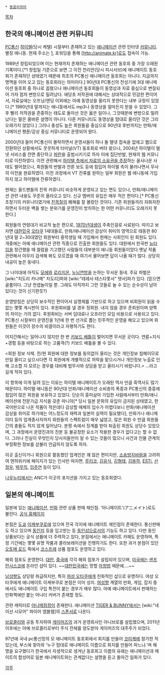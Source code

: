  * [[동음이의어]]

[[목차]]
== 한국의 애니메이션 관련 커뮤니티 ==
[[PC통신]] [[하이텔]](당시 케텔) 시절부터 존재하고 있는 [[애니메이션]] 관련 인터넷 [[커뮤니티]]. 별칭 애니동. 현재 주소는 [http://cafeanimate.net], 포워딩을 통해 [http://animate.kr]로도 접속이 가능.

1989년 창립되었으며 이는 현재까지 존재하는 애니메이션 관련 동호회 중 가장 오래된 기록이다.[*1 창립일 기준으로 보면 그 이전 천리안(당시 피시서브)에 애니메이트 동호회가 존재하던 상태였기 때문에 최초의 PC통신 애니메이션 동호회는 아니다. 지금까지 명맥을 이어 오고 있는 동호회라는 의미이다.]  90년대 PC통신의 전성기에 3대 애니메이션 동호회 중 하나로 꼽혔으나 애니메이션 동호회들이 동영상과 자료 중심으로 변질되어 가자 점차 변방으로 밀려났다. 애당초 저작권에 대해서는 상대적으로 민감한 편이어서, 자료실에는 오프닝/엔딩 이외에는 아예 동영상을 올리지 못한다는 내부 규정이 있었다.[* 1990년대 말까지는 애니동에서도 mp3나 동영상을 얼마든지 받을 수 있었다. 그 후 빨리 저작권을 존중하는 태도로 돌아선 것은 옳은 일이나, 그것때문에 변방으로 밀려났다는 말은 올바른 설명이 아니다. 다른 커뮤니티도 동영상을 맘대로 올리던 것은 그리 오래가지 않았다.] 그러나 충성도 높은 회원들을 중심으로 90년대 후반까지는 만화/애니메이션 평론/감상 중심 커뮤니티로 운영되어 왔다. 

2000년대 들어 PC통신이 몰락하면서 운영사들이 하나 둘 텔넷 접속을 없애고 웹으로 전환하던 상황에서도 꿋꿋하게 터미널(VT) 동호회로 버텨 왔으나, 2004년 하이텔이 텔넷 서비스를 전면 중단하고 [http://www.paran.com 파란]을 출범시키기로 하자 이에 집단반발, 현재의 웹 커뮤니티로 이전하였다. 이전 관련해서 [http://news.naver.com/main/read.nhn?mode=LSD&mid=sec&sid1=105&oid=029&aid=0000063403 하이텔 측에서 자료의 소유권을 주장]하는 꼴사나운 사태도 벌어졌으나, 회원들의 반발과 언론 보도 등에 힘입어 하이텔 측이 물러나면서 무사히 이전을 완료하였다. 이전 과정에서 VT 잔류를 원하는 일부 회원은 웹 애니동에 가입하지 않고 하이텔에 잔류하였다.

현재는 올드팬들의 친목 커뮤니티 비슷하게 운영되고 있는 면도 있으나, 만화/애니메이션 관련 내용도 꾸준히 올라오고 있다. 신규 멤버의 유입은 매우 적은 편이다.[* PC통신 초창기의 커뮤니티였기에 [[친목질]]의 폐해를 잘 몰랐던 것이다. 기존 회원들끼리 자화자찬하면서 두터운 벽을 쌓는 분위기를 운영진이 방치하는 한 어떤 커뮤니티도 오래가지 못한다.]

회원들의 연령대가 비교적 높은 편으로, [[1970년대]]생이 주축인걸로 사료된다. 따지고 보자면 [[대한민국]] [[오타쿠]] 1세대들로, 만화/애니메이션 감상이 취미의 영역으로 태동한 80년대 말 2~30대였던 회원부터 중학생일 때 가입해서 현재는 사회인이 된 회원도 있다. 개중에는 아예 애니메이션 관련 직종으로 진출한 회원들도 있다. 대원에서 한국판 [[뉴타입]]을 창간했을 때 컬럼을 기고했던 사람들의 대부분이 애니동 회원들이었다.옛날 작품 관련해서 아무리 검색해 봐도 모르겠을 때 여기서 물어보면 답이 나올 때가 많다. 상당히 내공이 높은 동네다.

그 나이대에 아직도 [[모에]]와 [[로리지온]], [[누님연방]]을 논하는 무서운 동네. 주요 파벌은 [wiki:"치도리 카나메" 치도리]파와 [wiki:"테레사 테스타롯사" 텟사]파가 있다. (믿으면 골룸이다. 그냥 컨셉놀이일 뿐. 그래도 아직까지 그런 것들로 놀 수 있는 순수성이 남아있다는 것이 신기한듯?)

운영방침은 상당히 보수적인 편이어서 실명제를 기반으로 하고 있으며 비회원이 읽을 수 없는 몇몇 게시판이 있다. 후원회비를 낼 경우 정회원. 내지 않을 경우 준회원이며 양쪽의 차이는 거의 없다. 후원회비는 서버 임대료나 오프라인 모임 비용으로 사용되고 있다. PC통신 시절부터 운영진을 1년에 한 번 선거로 뽑는 민주적인 운영을 해오고 있으며 회원들은 이것이 장수의 비결이라고 자평하기도 한다.

어지간해서는 일어나지 않지만 한 번 [[키보드 배틀]]이 벌어지면 무서운 곳이다. 연륜+지식+경험 등을 바탕으로 하는 고품격(?) 키보드 배틀을 볼 수 있다.

<회원 정보 삭제. 전/현 회원에 대한 정보를 동의없이 올리는 것은 개인정보 침해이므로 만일 올리고 싶으시다면 각 회원에게 개별적으로 허락을 맡으시거나 개인정보 누출로 인해 고소할 지 모르는 경우를 대비해 법무사와 상담을 받고 올리시기 바랍니다.>
…라고 길게 적혀 있다.

이 항목에 이게 달려 있는 이유는 하이텔 애니메이트가 오래된 역사 만큼 흑역사도 많기 때문이다. 
하이텔 애니동은 90년대 만화/애니메이션 소비층의 폭증과 PC통신의 중흥에 힘입어 많은 회원을 보유하고 있었다. 단순히 흥미삼아 가입한 사람에서부터 만화/애니메이션에 전문가급 지식을 갖춘 마니아[* 당시 일본 문화의 유입이 금지된 상태였고, 한국어판으로 나온 작품이 적은데다 감상할 매체의 입수가 어렵다보니 만화/애니메이션 감상을 취미로 하기에는 어느정도의 재력과 일본어 실력이 필요했다], 만화가나 애니메이터 등의 업계종사자까지 회원들의 스펙트럼이 매우 넓었고, 많은 회원 수 만큼 회원들간의 충돌도 적지 않게 일어났다. 분쟁 속에서 징계를 받아 퇴출된 회원도 상당수 있었으며, 그 과정에서 운영진과의 친분 등 불공정한 요소가 작용한 경우가 없다고는 할 수 없다. 
그러나 진실이 무엇인지 당사자들만이 알 수 있는 것들이 많으니 사건과 인물 관계의 부정확한 정보를 섣불리 언급하지 않도록 하자.

이곳 출신이거나 회원으로 활동했던 업계인은 꽤 많은 편이지만, [[소송방지바람]]을 고려하여 엔하위키에 페이지가 있는 인사만 따지면, [[루리코]], [[김유식]], [[김형태]], [[김용하]], [[ESTi]], [[선정우]], [[박무직]], [[임주연]] 등이 있다. 

[[나우누리]]에서는 ANC가 이곳의 포지션을 가지고 있는 동호회였다.

== 일본의 애니메이트 ==
일본에 있는 [[애니메이션]], [[만화]] 관련 상품 판매 체인점. '아니메이트'(アニメイト)로도 불린다.
[http://www.animate.co.jp 공식 홈페이지] 

본점은 [[도쿄]] [[이케부쿠로]]에 있으며 전국 각지에 애니메이트 체인점이 존재한다. 통신판매도 하고 있으며 [[동인지]] 등을 입고받는 등 [[동인샵]]으로서의 기능도 하고 있다. 다만 동인 상품보다는 공식 상품에 더 주력하고 있다,
본점에서는 애니메이트 카페도 운영하며, 특정 기간에는 몇몇 유명 작품과 콜라보레이션을 진행하기도 한다. 또한 과거 본점이 있던 [[오토메 로드]] 쪽에서 [[코스프레]] 상품 점포도 운영하고 있다.

해외 점포도 운영한다. [[대만]], [[중국]]에 각각 해외 점포가 설립되어 있으며, [[미국]]에는 [[샌프란시스코]]에 온라인 샵이 있다. ~~[[대한민국]]에는 망할 [[아청법]] 때문에....~~

[[남성향]]도 상당량 취급하지만, 특히 [[여덕|여성 오타쿠]]에게 친화적인 샵으로 유명하다. 여성 오타쿠에게 애니메이트 이케부쿠로 본점은 이미 성지.
[[여성향]] 계열의 만화, 게임, 잡지 중에서도 애니메이트 구입 특전이 붙는 경우가 매우 많다. 아예 애니메이트에서 판매하는 만화책에만 붙는 어나더 커버가 존재할 정도.

관련 캐릭터로 [[아니메점장]]이 존재한다.
애니메이션 [[TIGER & BUNNY]]에서는 [wiki:"네이선 시모어" 파이어 엠블렘]의 [[스폰서]]로 나온다.

[[브로콜리]]와 공동 투자하여 [[게이머즈]]의 과거 운영회사인 아니브로를 설립했으며, 2011년 이후에는 아예 브로콜리로부터 주식 전체를 양도받아 게이머즈의 대주주가 되었다.

97년에 국내 pc통신망의 모 애니메이트 동호회에서 회지를 만들어 [[코미케]]에 참가한 적 있는데, 부스에 찾아와 '누구 맘대로 애니메이트 이름으로 회지를 만들어 파느냐.'며 해명을 요구했다가 한국에서 자생적으로 생겨난 동호회고 이름의 유래는 애니메이션과 메이트의 합성어로 일본 애니메이트와는 관계없다는 설명을 듣고 돌아간 일화가 있다. 

[[각주]]
